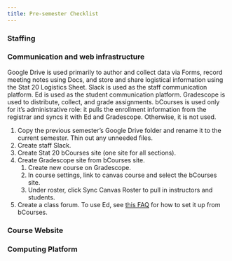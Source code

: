 ```yaml
---
title: Pre-semester Checklist
---
```



### Staffing

### Communication and web infrastructure

Google Drive is used primarily to author and collect data via Forms, record meeting notes using Docs, and store and share logistical information using the Stat 20 Logistics Sheet. Slack is used as the staff communication platform. Ed is used as the student communication platform. Gradescope is used to distribute, collect, and grade assignments. bCourses is used only for it's administrative role: it pulls the enrollment information from the registrar and syncs it with Ed and Gradescope. Otherwise, it is not used.

1. Copy the previous semester's Google Drive folder and rename it to the current semester. Thin out any unneeded files.
2. Create staff Slack.
3. Create Stat 20 bCourses site (one site for all sections).
4. Create Gradescope site from bCourses site.
   1. Create new course on Gradescope.
   2. In course settings, link to canvas course and select the bCourses site.
   3. Under roster, click Sync Canvas Roster to pull in instructors and students.
5. Create a class forum. To use Ed, see [this FAQ](https://berkeley.service-now.com/kb_view.do?sysparm_article=KB0013904) for how to set it up from bCourses.

### Course Website


### Computing Platform



